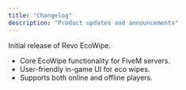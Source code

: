 ```yaml
---
title: "Changelog"
description: "Product updates and announcements"
---
```


<Update label="July 2025" description="v1.0.0">
  Initial release of Revo EcoWipe.

  - Core EcoWipe functionality for FiveM servers.
  - User-friendly in-game UI for eco wipes.
  - Supports both online and offline players.
</Update>